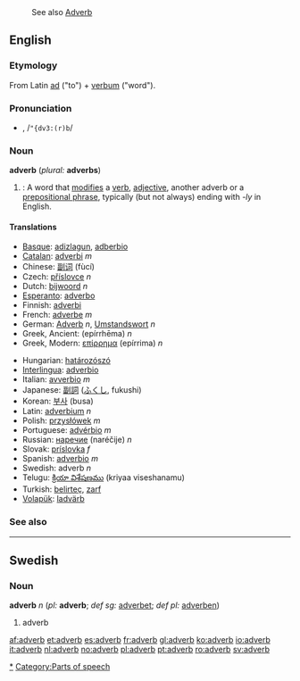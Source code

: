 :See also [[Adverb]]
{{wikipedia}}
==English==
===Etymology===
From Latin [[ad]] ("to") + [[verbum]] ("word").

===Pronunciation===
*{{IPA|/ˈædvɜː(r)b/}}, /<tt>"{dv3:(r)b</tt>/

===Noun===
'''adverb''' (''plural:'' '''adverbs''')

#{{grammar}}: A word that [[modify|modifies]] a [[verb]], [[adjective]], another adverb or a [[prepositional phrase]], typically (but not always) ending with ''-ly'' in English.

====Translations====
{{top}}
*[[Basque]]: [[adizlagun]], [[adberbio]]
*[[Catalan]]: [[adverbi]] ''m''
*Chinese: [[副词]] (fùcí)
*Czech: [[příslovce]] ''n''
*Dutch: [[bijwoord]] ''n''
*[[Esperanto]]: [[adverbo]]
*Finnish: [[adverbi]]
*French: [[adverbe]] ''m''
*German: [[Adverb]] ''n'', [[Umstandswort]] ''n''
*Greek, Ancient: {{IPAchar|[[ἐπίρρημα]]}} (epírrhēma) ''n''
*Greek, Modern: [[επίρρημα]] (epírrima) ''n''
{{mid}}
*Hungarian: [[határozószó]]
*[[Interlingua]]: [[adverbio]]
*Italian: [[avverbio]] ''m''
*Japanese: [[副詞]] ([[ふくし]], fukushi)
*Korean: [[부사]] (busa)
*Latin: [[adverbium]] ''n''
*Polish: [[przysłówek]] ''m''
*Portuguese: [[advérbio]] ''m''
*Russian: [[наречие]] (naréčije) ''n''
*Slovak: [[príslovka#Slovak|príslovka]] ''f''
*Spanish: [[adverbio]] ''m''
*Swedish: adverb ''n''
*Telugu: [[క్రియా విశేషణము]] (kriyaa viseshanamu)
*Turkish: [[belirteç]], [[zarf]]
*[[Volapük]]: [[ladvärb]]
{{bottom}}

===See also===
[[Category:Adverbs|*]]
[[Category:Parts of speech]]

----
==Swedish==
===Noun===
'''adverb''' ''n'' (''pl:'' '''adverb'''; ''def sg:'' [[adverbet]]; ''def pl:'' [[adverben]])

#adverb

[[af:adverb]]
[[et:adverb]]
[[es:adverb]]
[[fr:adverb]]
[[gl:adverb]]
[[ko:adverb]]
[[io:adverb]]
[[it:adverb]]
[[nl:adverb]]
[[no:adverb]]
[[pl:adverb]]
[[pt:adverb]]
[[ro:adverb]]
[[sv:adverb]]